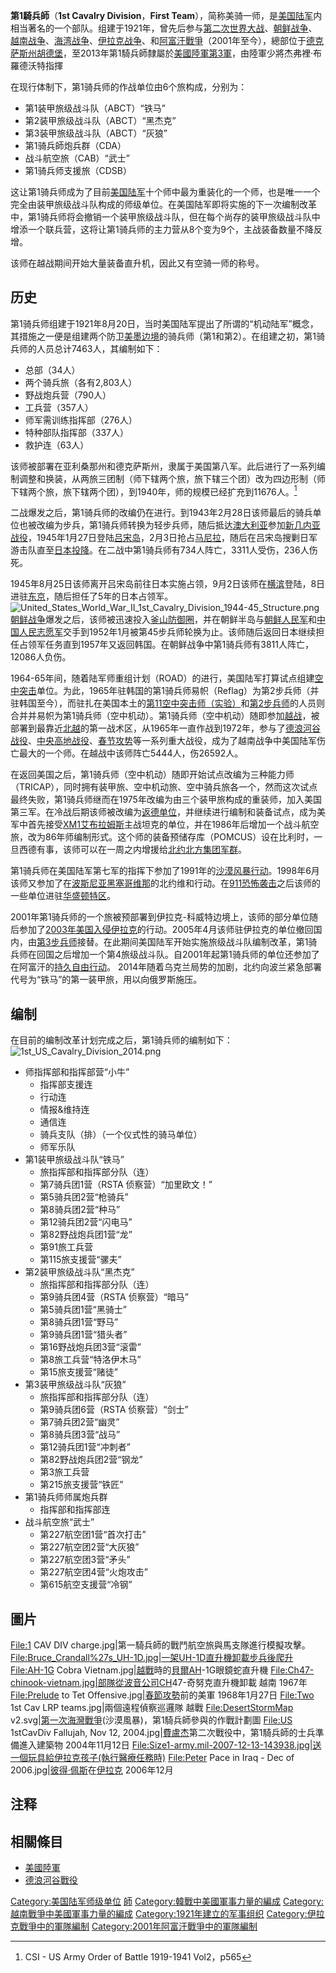 {{多個問題|
{{expand language|1=en|page=1st Cavalry Division (United States)|time=2019-08-19T20:30:08+00:00}}
{{trivia|time=2019-08-19T20:25:58+00:00}}
{{unreferenced|time=2019-08-19T20:25:58+00:00}}
}}
{{Infobox Military Unit
|unit_name=<big>第1騎兵師</big><br>1st Cavalry Division
|image=[[File:1st_Cavalry_Division_SSI_(1921-2015).svg|150px]]
|caption=第1騎兵師臂章
|themesong=
|colors=
|march=
|ceremonial_chief=
|type=[[師|師]]
|branch=[[美國陸軍|美國陸軍]]
|dates=1921年—现在
|country={{USA}}
|command_structure=[[美國陸軍第3軍|美國陸軍第3軍]]
|size=16,700名士兵
|specialization=[[裝甲步兵|裝甲步兵]]
|challenge=
|response=
|current_commander= [[File:Flag_of_a_United_States_Army_major_general.svg|border]]  {{tsl|en|
John B. Richardson IV|約翰·B·理查德森四世}}少將
|garrison=[[胡德堡|胡德堡]]
|battles= [[第二次世界大战|第二次世界大战]]<br>[[韓战|韓战]]<br>[[越南战争|越南战争]]<br>[[海湾战争|海湾战争]]<br>[[阿富汗战争_(2001年)|阿富汗战争]]<br>[[伊拉克战争|伊拉克战争]]
|notable_commanders=
|anniversaries=
|identification_symbol=[[Image:1st_Cavalry_Division_-_Distinctive_Unit_Insignia.svg|50px]]
|identification_symbol_label=識別單位徽章
}}
'''第1騎兵師'''（'''1st Cavalry Division'''，'''First Team'''），简称美骑一师，是[[美国陆军|美国陆军]]内相当著名的一个部队。组建于1921年，曾先后参与[[第二次世界大战|第二次世界大战]]、[[朝鲜战争|朝鲜战争]]、[[越南战争|越南战争]]、[[海湾战争|海湾战争]]、[[伊拉克战争|伊拉克战争]]、和[[阿富汗戰爭_(2001年)|阿富汗戰爭]]（2001年至今），總部位于[[德克萨斯州|德克萨斯州]][[胡德堡|胡德堡]]，至2013年第1騎兵師隸屬於[[美國陸軍第3軍|美國陸軍第3軍]]，由陸軍少將杰弗裡·布羅德沃特指揮

在现行体制下，第1骑兵师的作战单位由6个旅构成，分别为：
*第1装甲旅级战斗队（ABCT）“铁马”
*第2装甲旅级战斗队（ABCT）“黑杰克”
*第3装甲旅级战斗队（ABCT）“灰狼”
*第1骑兵師炮兵群（CDA）
*战斗航空旅（CAB）“武士”
*第1骑兵师支援旅（CDSB）

这让第1骑兵师成为了目前[[美国陆军|美国陆军]]十个师中最为重装化的一个师，也是唯一一个完全由装甲旅级战斗队构成的师级单位。在美国陆军即将实施的下一次编制改革中，第1骑兵师将会撤销一个装甲旅级战斗队，但在每个尚存的装甲旅级战斗队中增添一个联兵营，这将让第1骑兵师的主力营从8个变为9个，主战装备数量不降反增。

该师在越战期间开始大量装备直升机，因此又有空骑一师的称号。

== 历史 ==

第1骑兵师组建于1921年8月20日，当时美国陆军提出了所谓的“机动陆军”概念，其措施之一便是组建两个防卫[[美墨边境|美墨边境]]的骑兵师（第1和第2）。在组建之初，第1骑兵师的人员总计7463人，其编制如下：

*总部（34人）
*两个骑兵旅（各有2,803人）
*野战炮兵营（790人）
*工兵营（357人）
*师军需训练指挥部（276人）
*特种部队指挥部（337人）
*救护连（63人）

该师被部署在亚利桑那州和德克萨斯州，隶属于美国第八军。此后进行了一系列编制调整和换装，从两旅三团制（师下辖两个旅，旅下辖三个团）改为四边形制（师下辖两个旅，旅下辖两个团），到1940年，师的规模已经扩充到11676人。<ref>CSI - US Army Order of Battle 1919-1941 Vol2，p565</ref>

二战爆发之后，第1骑兵师的改编仍在进行。到1943年2月28日该师最后的骑兵单位也被改编为步兵，第1骑兵师转换为轻步兵师，随后抵达[[澳大利亚|澳大利亚]]参加[[新几内亚战役|新几内亚战役]]，1945年1月27日登陆[[吕宋岛|吕宋岛]]，2月3日抢占[[马尼拉|马尼拉]]，随后在吕宋岛搜剿日军游击队直至[[日本投降|日本投降]]。在二战中第1骑兵师有734人阵亡，3311人受伤，236人伤死。

1945年8月25日该师离开吕宋岛前往日本实施占领，9月2日该师在[[横滨|横滨]]登陆，8日进驻[[东京|东京]]，随后担任了5年的日本占领军。
[[File:United_States_World_War_II_1st_Cavalry_Division_1944-45_Structure.png|thumb]]
[[朝鲜战争|朝鲜战争]]爆发之后，该师被迅速投入[[釜山防御圈|釜山防御圈]]，并在朝鲜半岛与[[朝鲜人民军|朝鲜人民军]]和[[中国人民志愿军|中国人民志愿军]]交手到1952年1月被第45步兵师轮换为止。该师随后返回日本继续担任占领军任务直到1957年又返回韩国。在朝鲜战争中第1骑兵师有3811人阵亡，12086人负伤。

1964-65年间，随着陆军师重组计划（ROAD）的进行，美国陆军打算试点组建[[空中突击|空中突击]]单位。为此，1965年驻韩国的第1骑兵师易帜（Reflag）为第2步兵师（并驻韩国至今），而驻扎在美国本土的[[美国陆军第11空降师|第11空中突击师（实验）]]和[[美国陆军第2步兵师|第2步兵师]]的人员则合并并易帜为第1骑兵师（空中机动）。第1骑兵师（空中机动）随即参加[[越战|越战]]，被部署到最靠近[[北越|北越]]的第一战术区，从1965年一直作战到1972年，参与了[[德浪河谷战役|德浪河谷战役]]、[[中央高地战役|中央高地战役]]、[[春节攻势|春节攻势]]等一系列重大战役，成为了越南战争中美国陆军伤亡最大的一个师。在越战中该师阵亡5444人，伤26592人。

在返回美国之后，第1骑兵师（空中机动）随即开始试点改编为三种能力师（TRICAP），同时拥有装甲旅、空中机动旅、空中骑兵旅各一个，然而这次试点最终失败，第1骑兵师继而在1975年改编为由三个装甲旅构成的重装师，加入美国第三军。在冷战后期该师被改编为[[返德者|返德单位]]，并继续进行编制和装备试点，成为美军中首先接受[[M1艾布拉姆斯主战坦克|XM1艾布拉姆斯]]主战坦克的单位，并在1986年后增加一个战斗航空旅，改为86年师编制形式。这个师的装备预储存库（POMCUS）设在比利时，一旦西德有事，该师可以在一周之内增援给[[北约北方集团军群|北约北方集团军群]]。

第1骑兵师在美国陆军第七军的指挥下参加了1991年的[[沙漠风暴行动|沙漠风暴行动]]。1998年6月该师又参加了在[[波斯尼亚黑塞哥维那|波斯尼亚黑塞哥维那]]的北约维和行动。在[[911恐怖袭击|911恐怖袭击]]之后该师的一些单位进驻[[华盛顿特区|华盛顿特区]]。

2001年第1骑兵师的一个旅被预部署到伊拉克-科威特边境上，该师的部分单位随后参加了[[伊拉克战争|2003年美国入侵伊拉克]]的行动。2005年4月该师驻伊拉克的单位撤回国内，由[[美国陆军第3步兵师|第3步兵师]]接替。在此期间美国陆军开始实施旅级战斗队编制改革，第1骑兵师在回国之后增加一个第4旅级战斗队。自2001年起第1骑兵师的单位还参加了在阿富汗的[[持久自由行动|持久自由行动]]。
2014年随着乌克兰局势的加剧，北约向波兰紧急部署代号为“铁马”的第一装甲旅，用以向俄罗斯施压。

== 编制 ==

在目前的编制改革计划完成之后，第1骑兵师的编制如下：
[[Image:1st_US_Cavalry_Division_2014.png|thumb]]
*师指挥部和指挥部营“小牛”
**指挥部支援连
**行动连
**情报&维持连
**通信连
**骑兵支队（排）（一个仪式性的骑马单位）
**师军乐队
*第1装甲旅级战斗队“铁马”
**旅指挥部和指挥部分队（连）
**第7骑兵团1营（RSTA 侦察营）“加里欧文！”
**第5骑兵团2营“枪骑兵”
**第8骑兵团2营“种马”
**第12骑兵团2营“闪电马”
**第82野战炮兵团1营“龙”
**第91旅工兵营
**第115旅支援营“骡夫”
*第2装甲旅级战斗队“黑杰克”
**旅指挥部和指挥部分队（连）
**第9骑兵团4营（RSTA 侦察营）“暗马”
**第5骑兵团1营“黑骑士”
**第8骑兵团1营“野马”
**第9骑兵团1营“猎头者”
**第16野战炮兵团3营“滚雷”
**第8旅工兵营“特洛伊木马”
**第15旅支援营“赌徒”
*第3装甲旅级战斗队“灰狼”
**旅指挥部和指挥部分队（连）
**第9骑兵团6营（RSTA 侦察营）“剑士”
**第7骑兵团2营“幽灵”
**第8骑兵团3营“战马”
**第12骑兵团1营“冲刺者”
**第82野战炮兵团2营“钢龙”
**第3旅工兵营
**第215旅支援营“铁匠”
*第1骑兵师师属炮兵群
**指挥部和指挥部连
*战斗航空旅“武士”
**第227航空团1营“首次打击”
**第227航空团2营“大灰狼”
**第227航空团3营“矛头”
**第227航空团4营“火炮攻击”
**第615航空支援营“冷钢”

== 圖片 ==
<gallery>
File:1 CAV DIV charge.jpg|第一騎兵師的戰鬥航空旅與馬支隊進行模擬攻擊。
File:Bruce_Crandall%27s_UH-1D.jpg|一架UH-1D直升機卸載步兵後爬升
File:AH-1G Cobra Vietnam.jpg|[[越戰|越戰]]時的[[貝爾|貝爾]]AH-1G眼鏡蛇直升機
File:Ch47-chinook-vietnam.jpg|部隊從[[波音公司|波音公司]]CH47-奇努克直升機卸載 越南 1967年
File:Prelude to Tet Offensive.jpg|[[春節攻勢|春節攻勢]]前的美軍 1968年1月27日
File:Two 1st Cav LRP teams.jpg|兩個遠程偵察巡邏隊 越戰
File:DesertStormMap v2.svg|[[第一次海灣戰爭|第一次海灣戰爭]](沙漠風暴)，第1騎兵師參與的作戰計劃圖
File:US 1stCavDiv Fallujah, Nov 12, 2004.jpg|[[費盧杰|費盧杰]]第二次戰役中，第1騎兵師的士兵準備進入建築物 2004年11月12日
File:Size1-army.mil-2007-12-13-143938.jpg|送一個玩具給伊拉克孩子(執行醫療任務時)
File:Peter Pace in Iraq - Dec of 2006.jpg|[[彼得·佩斯|彼得·佩斯]]在[[伊拉克|伊拉克]] 2006年12月

</gallery>

== 注释 ==
{{reflist|colwidth=30em}}

==相關條目==
*[[美國陸軍|美國陸軍]]
*[[德浪河谷戰役|德浪河谷戰役]]

{{美国陆军师级单位}}
{{Authority control}}
[[Category:美国陆军师级单位|Category:美国陆军师级单位]]
[[Category:美國陸軍單位與編制|師]]
[[Category:韓戰中美國軍事力量的編成|Category:韓戰中美國軍事力量的編成]]
[[Category:越南戰爭中美國軍事力量的編成|Category:越南戰爭中美國軍事力量的編成]]
[[Category:1921年建立的军事组织|Category:1921年建立的军事组织]]
[[Category:伊拉克戰爭中的軍隊編制|Category:伊拉克戰爭中的軍隊編制]]
[[Category:2001年阿富汗戰爭中的軍隊編制|Category:2001年阿富汗戰爭中的軍隊編制]]